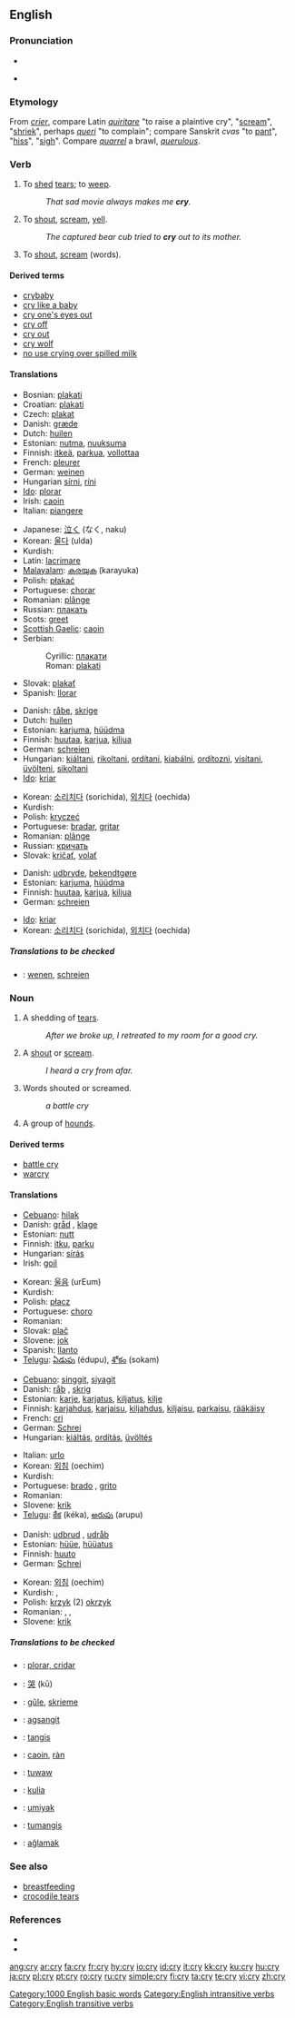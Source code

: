 {{wikipedia|dab=cry}}
==English==

{{rank|individual|girls|wall|809|cry|step|turning|village}}

===Pronunciation===
*{{IPA|/kraɪ/}}
*{{audio|en-us-cry.ogg|Audio (US)}}
*:{{rhymes|aɪ}}

===Etymology===
From {{F.}} ''[[crier]]'', compare Latin ''[[quiritare]]'' "to raise a plaintive cry", "[[scream]]", "[[shriek]]", perhaps {{F.}} ''[[queri]]'' "to complain"; compare Sanskrit ''cvas'' "to [[pant]]", "[[hiss]]", "[[sigh]]". Compare ''[[quarrel]]'' a brawl, ''[[querulous]]''.

===Verb===
{{en-verb|cr|i|ed}}

# {{intransitive}} To [[shed]] [[tears]]; to [[weep]].
#:''That sad movie always makes me '''cry'''.''
# {{intransitive}} To [[shout]], [[scream]], [[yell]].
#:''The captured bear cub tried to '''cry''' out to its mother.''
# {{transitive}} To [[shout]], [[scream]] (words).

====Derived terms====
*[[crybaby]]
*[[cry like a baby]]
*[[cry one's eyes out]]
*[[cry off]]
*[[cry out]]
*[[cry wolf]]
*[[no use crying over spilled milk]]

====Translations====
{{trans-top|intransitive: to weep}}
*Bosnian: [[plakati]]
*Croatian: [[plakati]]
*Czech: [[plakat]]
*Danish: [[græde]]
*Dutch: [[huilen]]
*Estonian: [[nutma]], [[nuuksuma]]
*Finnish: [[itkeä]], [[parkua]], [[vollottaa]]
*French: [[pleurer]]
*German: [[weinen]]
*Hungarian [[sírni]], [[ríni]]
*[[Ido]]: [[plorar]]
*Irish: [[caoin]]
*Italian: [[piangere]]
{{trans-mid}}
*Japanese: [[泣く]] (なく, naku)
*Korean: [[울다]] (ulda)
*Kurdish: {{KUchar|[[گریان]]}}
*Latin: [[lacrimare]]
*[[Malayalam]]: [[കരയുക]] (karayuka)
*Polish: [[płakać]]
*Portuguese: [[chorar]]
*Romanian: [[plânge]]
*Russian: [[плакать]]
*Scots: [[greet]]
*[[Scottish Gaelic]]: [[caoin#Scottish Gaelic|caoin]]
*Serbian:
*:Cyrillic: [[плакати]]
*:Roman: [[plakati]]
*Slovak: [[plakať]]
*Spanish: [[llorar]]
{{trans-bottom}}

{{trans-top|intransitive: to shout, scream, yell}}
*Danish: [[råbe]], [[skrige]]
*Dutch: [[huilen]]
*Estonian: [[karjuma]], [[hüüdma]]
*Finnish: [[huutaa]], [[karjua]], [[kiljua]]
*German: [[schreien]]
*Hungarian: [[kiáltani]], [[rikoltani]], [[ordítani]], [[kiabálni]], [[ordítozni]], [[visítani]], [[üvölteni]], [[sikoltani]]
*[[Ido]]: [[kriar]]
{{trans-mid}}
*Korean: [[소리치다]] (sorichida), [[외치다]] (oechida)
*Kurdish: {{KUchar|[[هاوار کردن]]}}
*Polish: [[kryczeć]]
*Portuguese: [[bradar]], [[gritar]]
*Romanian: [[plânge]]
*Russian: [[кричать]]
*Slovak: [[kričať]], [[volať]]
{{trans-bottom}}

{{trans-top|transitive: to shout, to scream (words)}}
*Danish: [[udbryde]], [[bekendtgøre]]
*Estonian: [[karjuma]], [[hüüdma]]
*Finnish: [[huutaa]], [[karjua]], [[kiljua]]
*German: [[schreien]]
{{trans-mid}}
*[[Ido]]: [[kriar]]
*Korean: [[소리치다]] (sorichida), [[외치다]] (oechida)
{{trans-bottom}}

=====Translations to be checked=====
{{checktrans}}
*{{ttbc|Dutch}}: [[wenen]], [[schreien]]

===Noun===
{{en-noun|cri|es}}

# A shedding of [[tears]].
#:''After we broke up, I retreated to my room for a good cry.''
# A [[shout]] or [[scream]].
#:''I heard a cry from afar.''
# Words shouted or screamed.
#:''a battle cry''
# {{context|collectively}} A group of [[hounds]].

====Derived terms====
*[[battle cry]]
*[[warcry]]

====Translations====
{{trans-top|a shedding of tears}}
*[[Cebuano]]: [[hilak]]
*Danish: [[gråd]] {{c}}, [[klage]] {{c}}
*Estonian: [[nutt]]
*Finnish: [[itku]], [[parku]]
*Hungarian: [[sírás]]
*Irish: [[goil]]
{{trans-mid}}
*Korean: [[울음]] (urEum)
*Kurdish: {{KUchar|[[گریان]]}}
*Polish: [[płacz]] {{m}}
*Portuguese: [[choro]] {{m}}
*Romanian: {{t|ro|plânset}} {{n}}
*Slovak: [[plač]] {{m}}
*Slovene: [[jok]] {{m}}
*Spanish: [[llanto]]
*[[Telugu]]: [[ఏడుపు]] (édupu), [[శోకం]] (sokam)
{{trans-bottom}}

{{trans-top|a shout or scream}}
*[[Cebuano]]: [[singgit]], [[siyagit]]
*Danish: [[råb]] {{c}}, [[skrig]] {{c}}
*Estonian: [[karje]], [[karjatus]], [[kiljatus]], [[kilje]]
*Finnish: [[karjahdus]], [[karjaisu]], [[kiljahdus]], [[kiljaisu]], [[parkaisu]], [[rääkäisy]]
*French: [[cri]] {{m}}
*German: [[Schrei]] {{m}}
*Hungarian: [[kiáltás]],  [[ordítás]], [[üvöltés]]
{{trans-mid}}
*Italian: [[urlo]] {{m}}
*Korean: [[외침]] (oechim)
*Kurdish: {{KUchar|[[هاوار]]}}
*Portuguese: [[brado]] {{m}}, [[grito]] {{m}}
*Romanian: {{t|ro|ţipăt}} {{n}}
*Slovene: [[krik]] {{m}}
*[[Telugu]]: [[కేక]] (kéka), [[అరుపు]] (arupu)
{{trans-bottom}}

{{trans-top|words shouted or screamed}}
*Danish: [[udbrud]] {{n}}, [[udråb]] {{n}}
*Estonian: [[hüüe]], [[hüüatus]]
*Finnish: [[huuto]]
*German: [[Schrei]] {{m}}
{{trans-mid}}
*Korean: [[외침]] (oechim)
*Kurdish: {{KUchar|[[هاوار]]}}, {{KUchar|[[بانگ]]}}
*Polish: [[krzyk]] (2) {{m}} [[okrzyk]] {{m}}
*Romanian: {{t|ro|strigăt}} {{n}}, {{t|ro|urlet}} {{n}}, {{t|ro|ţipăt}} {{n}}
*Slovene: [[krik]] {{m}}
{{trans-bottom}}

=====Translations to be checked=====
{{checktrans}}
*{{ttbc|Catalan}}: [[plorar, cridar]]
*{{ttbc|Chinese}}: [[哭]] (kū)
*{{ttbc|Frisian}}: [[gûle]], [[skrieme]]
*{{ttbc|Ilocano}}: [[agsangit]]
*{{ttbc|Indonesian}}: [[tangis]]
*{{ttbc|Scottish Gaelic}}: [[caoin#Scottish Gaelic|caoin]], [[ràn]]
*{{ttbc|Surigaonon}}: [[tuwaw]]
*{{ttbc|Swahili}}: [[kulia]]
*{{ttbc|Tagalog}}: [[umiyak]]
*{{ttbc|Tausug}}: [[tumangis]]
*{{ttbc|Turkish}}: [[ağlamak]]

===See also===
*[[breastfeeding]]
*[[crocodile tears]]

===References===
*{{R:Webster 1828}}
*{{R:Webster 1913}}

[[Category:1000 English basic words]]
[[Category:English intransitive verbs]]
[[Category:English transitive verbs]]

[[ang:cry]]
[[ar:cry]]
[[fa:cry]]
[[fr:cry]]
[[hy:cry]]
[[io:cry]]
[[id:cry]]
[[it:cry]]
[[kk:cry]]
[[ku:cry]]
[[hu:cry]]
[[ja:cry]]
[[pl:cry]]
[[pt:cry]]
[[ro:cry]]
[[ru:cry]]
[[simple:cry]]
[[fi:cry]]
[[ta:cry]]
[[te:cry]]
[[vi:cry]]
[[zh:cry]]